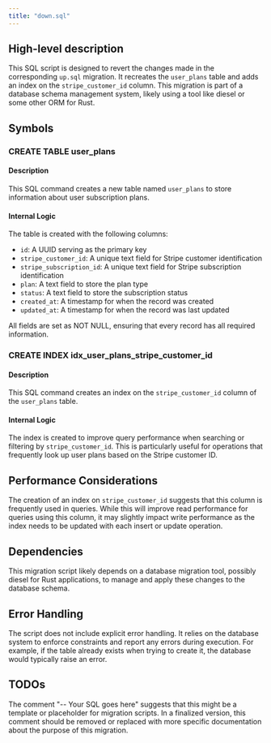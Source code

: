 ```yaml
---
title: "down.sql"
---
```


## High-level description
This SQL script is designed to revert the changes made in the corresponding `up.sql` migration. It recreates the `user_plans` table and adds an index on the `stripe_customer_id` column. This migration is part of a database schema management system, likely using a tool like diesel or some other ORM for Rust.

## Symbols

### CREATE TABLE user_plans
#### Description
This SQL command creates a new table named `user_plans` to store information about user subscription plans.

#### Internal Logic
The table is created with the following columns:
- `id`: A UUID serving as the primary key
- `stripe_customer_id`: A unique text field for Stripe customer identification
- `stripe_subscription_id`: A unique text field for Stripe subscription identification
- `plan`: A text field to store the plan type
- `status`: A text field to store the subscription status
- `created_at`: A timestamp for when the record was created
- `updated_at`: A timestamp for when the record was last updated

All fields are set as NOT NULL, ensuring that every record has all required information.

### CREATE INDEX idx_user_plans_stripe_customer_id
#### Description
This SQL command creates an index on the `stripe_customer_id` column of the `user_plans` table.

#### Internal Logic
The index is created to improve query performance when searching or filtering by `stripe_customer_id`. This is particularly useful for operations that frequently look up user plans based on the Stripe customer ID.

## Performance Considerations
The creation of an index on `stripe_customer_id` suggests that this column is frequently used in queries. While this will improve read performance for queries using this column, it may slightly impact write performance as the index needs to be updated with each insert or update operation.

## Dependencies
This migration script likely depends on a database migration tool, possibly diesel for Rust applications, to manage and apply these changes to the database schema.

## Error Handling
The script does not include explicit error handling. It relies on the database system to enforce constraints and report any errors during execution. For example, if the table already exists when trying to create it, the database would typically raise an error.

## TODOs
The comment "-- Your SQL goes here" suggests that this might be a template or placeholder for migration scripts. In a finalized version, this comment should be removed or replaced with more specific documentation about the purpose of this migration.